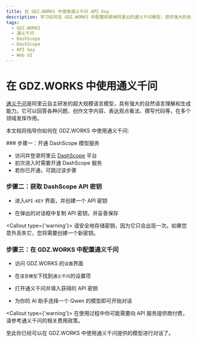 ```yaml
---
title: 在 GDZ.WORKS 中使用通义千问 API Key
description: 学习如何在 GDZ.WORKS 中配置和使用阿里云的通义千问模型，提供强大的自然语言理解和生成能力。
tags:
  - GDZ.WORKS
  - 通义千问
  - DashScope
  - DashScope
  - API key
  - Web UI
---
```


# 在 GDZ.WORKS 中使用通义千问

[通义千问](https://tongyi.aliyun.com/)是阿里云自主研发的超大规模语言模型，具有强大的自然语言理解和生成能力。它可以回答各种问题、创作文字内容、表达观点看法、撰写代码等，在多个领域发挥作用。

本文档将指导你如何在 GDZ.WORKS 中使用通义千问:

<Steps>
  ### 步骤一：开通 DashScope 模型服务

  - 访问并登录阿里云 [DashScope](https://dashscope.console.aliyun.com/) 平台
  - 初次进入时需要开通 DashScope 服务
  - 若你已开通，可跳过该步骤

  ### 步骤二：获取 DashScope API 密钥

  - 进入`API-KEY` 界面，并创建一个 API 密钥

  - 在弹出的对话框中复制 API 密钥，并妥善保存

  <Callout type={'warning'}>
    请安全地存储密钥，因为它只会出现一次。如果您意外丢失它，您将需要创建一个新密钥。
  </Callout>

  ### 步骤三：在 GDZ.WORKS 中配置通义千问

  - 访问 GDZ.WORKS 的`设置`界面

  - 在`语言模型`下找到`通义千问`的设置项

  - 打开通义千问并填入获得的 API 密钥

  - 为你的 AI 助手选择一个 Qwen 的模型即可开始对话

  <Callout type={'warning'}>
    在使用过程中你可能需要向 API 服务提供商付费，请参考通义千问的相关费用政策。
  </Callout>
</Steps>

至此你已经可以在 GDZ.WORKS 中使用通义千问提供的模型进行对话了。
